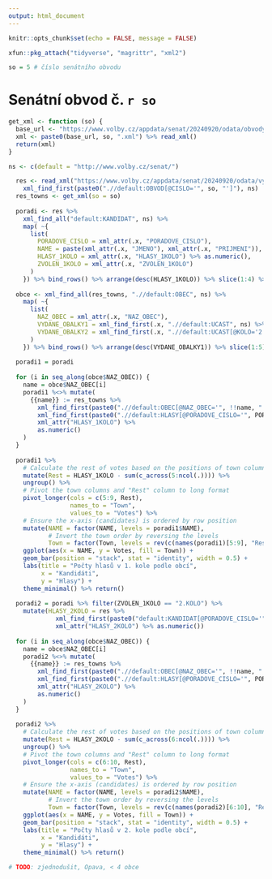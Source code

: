 ```yaml
---
output: html_document
---
```


```r
knitr::opts_chunk$set(echo = FALSE, message = FALSE)

xfun::pkg_attach("tidyverse", "magrittr", "xml2")

so = 5 # číslo senátního obvodu

```
# Senátní obvod č. `r so`
```r
get_xml <- function (so) {
  base_url <- "https://www.volby.cz/appdata/senat/20240920/odata/obvody/vysledky_obce_obvod_"
  xml <- paste0(base_url, so, ".xml") %>% read_xml()
  return(xml)
}

ns <- c(default = "http://www.volby.cz/senat/")

  res <- read_xml("https://www.volby.cz/appdata/senat/20240920/odata/vysledky.xml") %>%
    xml_find_first(paste0(".//default:OBVOD[@CISLO='", so, "']"), ns)
  res_towns <- get_xml(so = so)
  
  poradi <- res %>%
    xml_find_all("default:KANDIDAT", ns) %>%
    map( ~{
      list(
        PORADOVE_CISLO = xml_attr(.x, "PORADOVE_CISLO"),
        NAME = paste(xml_attr(.x, "JMENO"), xml_attr(.x, "PRIJMENI")),
        HLASY_1KOLO = xml_attr(.x, "HLASY_1KOLO") %>% as.numeric(),
        ZVOLEN_1KOLO = xml_attr(.x, "ZVOLEN_1KOLO")
      )
    }) %>% bind_rows() %>% arrange(desc(HLASY_1KOLO)) %>% slice(1:4) %>% rowwise()
  
  obce <- xml_find_all(res_towns, ".//default:OBEC", ns) %>%
    map( ~{
      list(
        NAZ_OBEC = xml_attr(.x, "NAZ_OBEC"),
        VYDANE_OBALKY1 = xml_find_first(.x, ".//default:UCAST", ns) %>% xml_attr("VYDANE_OBALKY") %>% as.numeric,
        VYDANE_OBALKY2 = xml_find_first(.x, ".//default:UCAST[@KOLO='2']", ns) %>% xml_attr("VYDANE_OBALKY") %>% as.numeric()
      )
    }) %>% bind_rows() %>% arrange(desc(VYDANE_OBALKY1)) %>% slice(1:5)
  
  poradi1 = poradi
  
  for (i in seq_along(obce$NAZ_OBEC)) {
    name = obce$NAZ_OBEC[i]
    poradi1 %<>% mutate(
      {{name}} := res_towns %>%
        xml_find_first(paste0(".//default:OBEC[@NAZ_OBEC='", !!name, "']"), ns) %>%
        xml_find_first(paste0(".//default:HLASY[@PORADOVE_CISLO='", PORADOVE_CISLO, "']"), ns) %>%
        xml_attr("HLASY_1KOLO") %>%
        as.numeric()
    )
  }
  
  poradi1 %>%
    # Calculate the rest of votes based on the positions of town columns
    mutate(Rest = HLASY_1KOLO - sum(c_across(5:ncol(.)))) %>%
    ungroup() %>%
    # Pivot the town columns and "Rest" column to long format
    pivot_longer(cols = c(5:9, Rest), 
                 names_to = "Town", 
                 values_to = "Votes") %>%
    # Ensure the x-axis (candidates) is ordered by row position
    mutate(NAME = factor(NAME, levels = poradi1$NAME),
           # Invert the town order by reversing the levels
           Town = factor(Town, levels = rev(c(names(poradi1)[5:9], "Rest")))) %>%
    ggplot(aes(x = NAME, y = Votes, fill = Town)) +
    geom_bar(position = "stack", stat = "identity", width = 0.5) +
    labs(title = "Počty hlasů v 1. kole podle obcí",
         x = "Kandidáti",
         y = "Hlasy") +
    theme_minimal() %>% return()
  
  poradi2 = poradi %>% filter(ZVOLEN_1KOLO == "2.KOLO") %>%
    mutate(HLASY_2KOLO = res %>%
             xml_find_first(paste0("default:KANDIDAT[@PORADOVE_CISLO='", PORADOVE_CISLO, "']"), ns) %>%
             xml_attr("HLASY_2KOLO") %>% as.numeric())
  
  for (i in seq_along(obce$NAZ_OBEC)) {
    name = obce$NAZ_OBEC[i]
    poradi2 %<>% mutate(
      {{name}} := res_towns %>%
        xml_find_first(paste0(".//default:OBEC[@NAZ_OBEC='", !!name, "']"), ns) %>%
        xml_find_first(paste0(".//default:HLASY[@PORADOVE_CISLO='", PORADOVE_CISLO, "']"), ns) %>%
        xml_attr("HLASY_2KOLO") %>%
        as.numeric()
    )
  }
  
  poradi2 %>%
    # Calculate the rest of votes based on the positions of town columns
    mutate(Rest = HLASY_2KOLO - sum(c_across(6:ncol(.)))) %>%
    ungroup() %>%
    # Pivot the town columns and "Rest" column to long format
    pivot_longer(cols = c(6:10, Rest), 
                 names_to = "Town", 
                 values_to = "Votes") %>%
    # Ensure the x-axis (candidates) is ordered by row position
    mutate(NAME = factor(NAME, levels = poradi2$NAME),
           # Invert the town order by reversing the levels
           Town = factor(Town, levels = rev(c(names(poradi2)[6:10], "Rest")))) %>%
    ggplot(aes(x = NAME, y = Votes, fill = Town)) +
    geom_bar(position = "stack", stat = "identity", width = 0.5) +
    labs(title = "Počty hlasů v 2. kole podle obcí",
         x = "Kandidáti",
         y = "Hlasy") +
    theme_minimal() %>% return()

# TODO: zjednodušit, Opava, < 4 obce
```
